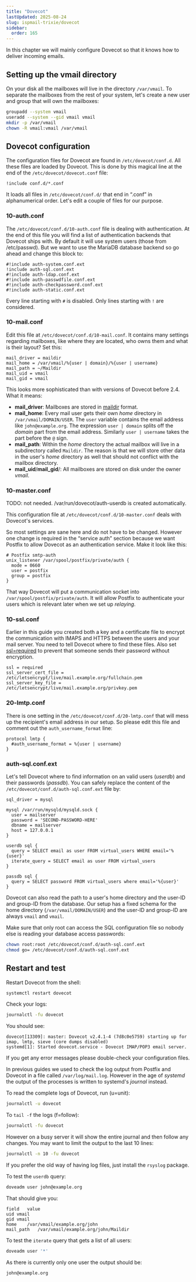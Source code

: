 ```yaml
---
title: "Dovecot"
lastUpdated: 2025-08-24
slug: ispmail-trixie/dovecot
sidebar:
  order: 165
---
```



<StepListReceive currentStep={4} />

In this chapter we will mainly configure Dovecot so that it knows how to deliver incoming emails.

## Setting up the vmail directory

On your disk all the mailboxes will live in the directory `/var/vmail`. To separate the mailboxes from the rest of your
system, let's create a new user and group that will own the mailboxes:

```sh
groupadd --system vmail
useradd --system --gid vmail vmail
mkdir -p /var/vmail
chown -R vmail:vmail /var/vmail
```

## Dovecot configuration

The configuration files for Dovecot are found in `/etc/dovecot/conf.d`. All these files are loaded by Dovecot. This is
done by this magical line at the end of the `/etc/dovecot/dovecot.conf` file:

```
!include conf.d/*.conf
```

It loads all files in `/etc/dovecot/conf.d/` that end in “.conf” in alphanumerical order. Let's edit a couple of files
for our purpose.

### 10-auth.conf

The `/etc/dovecot/conf.d/10-auth.conf` file is dealing with authentication. At the end of this file you will find a list
of authentication backends that Dovecot ships with. By default it will use system users (those from /etc/passwd). But we
want to use the MariaDB database backend so go ahead and change this block to:

```
#!include auth-system.conf.ext
!include auth-sql.conf.ext
#!include auth-ldap.conf.ext
#!include auth-passwdfile.conf.ext
#!include auth-checkpassword.conf.ext
#!include auth-static.conf.ext
```

Every line starting with `#` is disabled. Only lines starting with `!` are considered.

### 10-mail.conf

Edit this file at `/etc/dovecot/conf.d/10-mail.conf`. It contains many settings regarding mailboxes, like where they are
located, who owns them and what is their layout? Set this:

```
mail_driver = maildir
mail_home = /var/vmail/%{user | domain}/%{user | username}
mail_path = ~/Maildir
mail_uid = vmail
mail_gid = vmail
```

This looks more sophisticated than with versions of Dovecot before 2.4. What it means:

- **mail_driver**: Mailboxes are stored in
  [maildir](https://doc.dovecot.org/2.4.1/core/config/mailbox_formats/maildir.html#maildir-mailbox-format) format.
- **mail_home**: Every mail user gets their own _home_ directory in `/var/vmail/DOMAIN/USER`. The `user` variable
  contains the email address like `john@example.org`. The expression `user | domain` splits off the _domain_ part from
  the email address. Similarly `user | username` takes the part before the `@` sign.
- **mail_path**: Within the _home_ directory the actual mailbox will live in a subdirectory called `Maildir`. The reason
  is that we will store other data in the user's _home_ directory as well that should not conflict with the mailbox
  directory.
- **mail_uid**/**mail_gid**/: All mailboxes are stored on disk under the owner _vmail_.

### 10-master.conf

TODO: not needed. /var/run/dovecot/auth-userdb is created automatically.

This configuration file at `/etc/dovecot/conf.d/10-master.conf` deals with Dovecot's services.

So most settings are sane here and do not have to be changed. However one change is required in the “service auth”
section because we want Postfix to allow Dovecot as an authentication service. Make it look like this:

```
# Postfix smtp-auth
unix_listener /var/spool/postfix/private/auth {
  mode = 0660
  user = postfix
  group = postfix
}
```

That way Dovecot will put a communication socket into `/var/spool/postfix/private/auth`. It will allow Postfix to
authenticate your users which is relevant later when we set up _relaying_.

### 10-ssl.conf

Earlier in this guide you created both a key and a certificate file to encrypt the communication with IMAPS and HTTPS
between the users and your mail server. You need to tell Dovecot where to find these files. Also set
[ssl=required](https://doc.dovecot.org/2.4.1/core/config/ssl.html#how-to-specify-when-ssl-tls-is-required) to prevent
that someone sends their password without encryption.

```
ssl = required
ssl_server_cert_file = /etc/letsencrypt/live/mail.example.org/fullchain.pem
ssl_server_key_file = /etc/letsencrypt/live/mail.example.org/privkey.pem
```

### 20-lmtp.conf

There is one setting in the `/etc/dovecot/conf.d/20-lmtp.conf` that will mess up the recipient's email address in our
setup. So please edit this file and comment out the `auth_username_format` line:

```
protocol lmtp {
  #auth_username_format = %{user | username}
}

```

### auth-sql.conf.ext

Let's tell Dovecot where to find information on an valid users (_userdb_) and their passwords (_passdb_). You can safely
replace the content of the `/etc/dovecot/conf.d/auth-sql.conf.ext` file by:

```
sql_driver = mysql

mysql /var/run/mysqld/mysqld.sock {
  user = mailserver
  password = 'SECOND-PASSWORD-HERE'
  dbname = mailserver
  host = 127.0.0.1
}

userdb sql {
  query = SELECT email as user FROM virtual_users WHERE email='%{user}'
  iterate_query = SELECT email as user FROM virtual_users
}

passdb sql {
  query = SELECT password FROM virtual_users where email='%{user}'
}
```

Dovecot can also read the path to a user's home directory and the user-ID and group-ID from the database. Our setup has
a fixed schema for the home directory (`/var/vmail/DOMAIN/USER`) and the user-ID and group-ID are always `vmail` and
`vmail`.

Make sure that only root can access the SQL configuration file so nobody else is reading your database access passwords:

```sh
chown root:root /etc/dovecot/conf.d/auth-sql.conf.ext
chmod go= /etc/dovecot/conf.d/auth-sql.conf.ext
```

## Restart and test

Restart Dovecot from the shell:

```sh
systemctl restart dovecot
```

Check your logs:

```sh
journalctl -fu dovecot
```

You should see:

```
dovecot[13309]: master: Dovecot v2.4.1-4 (7d8c0e5759) starting up for imap, lmtp, sieve (core dumps disabled)
systemd[1]: Started dovecot.service - Dovecot IMAP/POP3 email server.
```

If you get any error messages please double-check your configuration files.

<Aside type="tip" title="Why there is no /var/log/mail.log?">

In previous guides we used to check the log output from Postfix and Dovecot in a file called `/var/log/mail.log`.
However in the age of _systemd_ the output of the processes is written to systemd's _journal_ instead.

To read the complete logs of Dovecot, run (u=unit):

```sh
journalctl -u dovecot
```

To `tail -f` the logs (f=follow):

```sh
journalctl -fu dovecot
```

However on a busy server it will show the entire journal and then follow any changes. You may want to limit the output
to the last 10 lines:

```sh
journalctl -n 10 -fu dovecot
```

If you prefer the old way of having log files, just install the `rsyslog` package.

</Aside>

<Aside icon="approve-check-circle" title="Test it">

To test the `userdb` query:

```sh
doveadm user john@example.org
```

That should give you:

```
field	value
uid vmail
gid vmail
home	/var/vmail/example.org/john
mail_path	/var/vmail/example.org/john/Maildir
```

To test the `iterate` query that gets a list of all users:

```sh
doveadm user '*'
```

As there is currently only one user the output should be:

```
john@example.org
```

</Aside>
